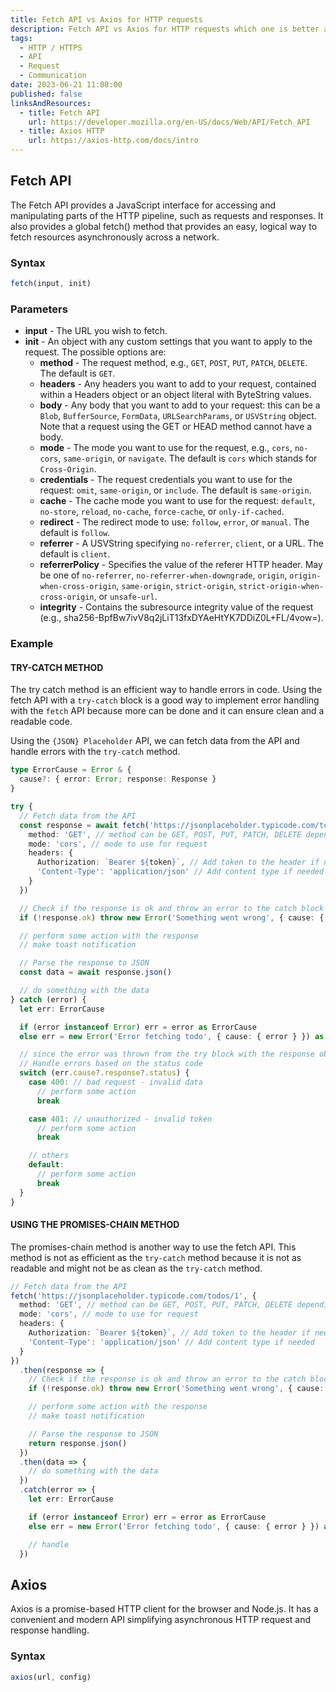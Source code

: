 ```yaml
---
title: Fetch API vs Axios for HTTP requests
description: Fetch API vs Axios for HTTP requests which one is better and why?
tags:
  - HTTP / HTTPS
  - API
  - Request
  - Communication
date: 2023-06-21 11:08:00
published: false
linksAndResources:
  - title: Fetch API
    url: https://developer.mozilla.org/en-US/docs/Web/API/Fetch_API
  - title: Axios HTTP
    url: https://axios-http.com/docs/intro
---
```


## Fetch API

The Fetch API provides a JavaScript interface for accessing and manipulating parts of the HTTP pipeline, such as requests and responses. It also provides a global fetch() method that provides an easy, logical way to fetch resources asynchronously across a network.

### Syntax

```ts language="ts" title="fetch.ts"
fetch(input, init)
```

### Parameters

- **input** - The URL you wish to fetch.
- **init** - An object with any custom settings that you want to apply to the request. The possible options are:
  - **method** - The request method, e.g., `GET`, `POST`, `PUT`, `PATCH`, `DELETE`. The default is `GET`.
  - **headers** - Any headers you want to add to your request, contained within a Headers object or an object literal with ByteString values.
  - **body** - Any body that you want to add to your request: this can be a `Blob`, `BufferSource`, `FormData`, `URLSearchParams`, or `USVString` object. Note that a request using the GET or HEAD method cannot have a body.
  - **mode** - The mode you want to use for the request, e.g., `cors`, `no-cors`, `same-origin`, or `navigate`. The default is `cors` which stands for `Cross-Origin`.
  - **credentials** - The request credentials you want to use for the request: `omit`, `same-origin`, or `include`. The default is `same-origin`.
  - **cache** - The cache mode you want to use for the request: `default`, `no-store`, `reload`, `no-cache`, `force-cache`, or `only-if-cached`.
  - **redirect** - The redirect mode to use: `follow`, `error`, or `manual`. The default is `follow`.
  - **referrer** - A USVString specifying `no-referrer`, `client`, or a URL. The default is `client`.
  - **referrerPolicy** - Specifies the value of the referer HTTP header. May be one of `no-referrer`, `no-referrer-when-downgrade`, `origin`, `origin-when-cross-origin`,
    `same-origin`, `strict-origin`, `strict-origin-when-cross-origin`, or `unsafe-url`.
  - **integrity** - Contains the subresource integrity value of the request (e.g., sha256-BpfBw7ivV8q2jLiT13fxDYAeHtYK7DDiZ0L+FL/4vow=).

### Example

#### TRY-CATCH METHOD

The try catch method is an efficient way to handle errors in code. Using the fetch API with a `try-catch` block is a good way to implement error handling with the `fetch` API because more can be done and it can ensure clean and a readable code.

Using the `{JSON} Placeholder` API, we can fetch data from the API and handle errors with the `try-catch` method.

```ts language="ts" title="try-catch-method.ts"
type ErrorCause = Error & {
  cause?: { error: Error; response: Response }
}

try {
  // Fetch data from the API
  const response = await fetch('https://jsonplaceholder.typicode.com/todos/1', {
    method: 'GET', // method can be GET, POST, PUT, PATCH, DELETE depending on the API endpoint definition
    mode: 'cors', // mode to use for request
    headers: {
      Authorization: `Bearer ${token}`, // Add token to the header if needed for authentication and authorization
      'Content-Type': 'application/json' // Add content type if needed
    }
  })

  // Check if the response is ok and throw an error to the catch block if not
  if (!response.ok) throw new Error('Something went wrong', { cause: { response } })

  // perform some action with the response
  // make toast notification

  // Parse the response to JSON
  const data = await response.json()

  // do something with the data
} catch (error) {
  let err: ErrorCause

  if (error instanceof Error) err = error as ErrorCause
  else err = new Error('Error fetching todo', { cause: { error } }) as ErrorCause

  // since the error was thrown from the try block with the response object, we can access the response object from the error object
  // Handle errors based on the status code
  switch (err.cause?.response?.status) {
    case 400: // bad request - invalid data
      // perform some action
      break

    case 401: // unauthorized - invalid token
      // perform some action
      break

    // others
    default:
      // perform some action
      break
  }
}
```

#### USING THE PROMISES-CHAIN METHOD

The promises-chain method is another way to use the fetch API. This method is not as efficient as the `try-catch` method because it is not as readable and might not be as clean as the `try-catch` method.

```ts language="ts" title="promises-chain-method.ts"
// Fetch data from the API
fetch('https://jsonplaceholder.typicode.com/todos/1', {
  method: 'GET', // method can be GET, POST, PUT, PATCH, DELETE depending on the API endpoint definition
  mode: 'cors', // mode to use for request
  headers: {
    Authorization: `Bearer ${token}`, // Add token to the header if needed for authentication and authorization
    'Content-Type': 'application/json' // Add content type if needed
  }
})
  .then(response => {
    // Check if the response is ok and throw an error to the catch block if not
    if (!response.ok) throw new Error('Something went wrong', { cause: { response } })

    // perform some action with the response
    // make toast notification

    // Parse the response to JSON
    return response.json()
  })
  .then(data => {
    // do something with the data
  })
  .catch(error => {
    let err: ErrorCause

    if (error instanceof Error) err = error as ErrorCause
    else err = new Error('Error fetching todo', { cause: { error } }) as ErrorCause

    // handle
  })
```

## Axios

Axios is a promise-based HTTP client for the browser and Node.js. It has a convenient and modern API simplifying asynchronous HTTP request and response handling.

### Syntax

```ts language="ts" title="axios.ts"
axios(url, config)
```
